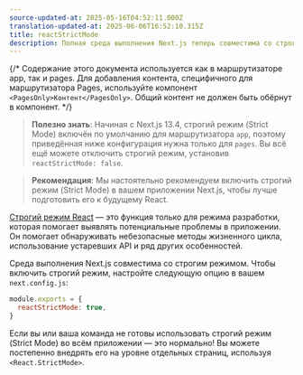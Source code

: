 ```yaml
---
source-updated-at: 2025-05-16T04:52:11.000Z
translation-updated-at: 2025-06-06T16:52:10.315Z
title: reactStrictMode
description: Полная среда выполнения Next.js теперь совместима со строгим режимом (Strict Mode). Узнайте, как его включить
---
```


{/* Содержание этого документа используется как в маршрутизаторе app, так и pages. Для добавления контента, специфичного для маршрутизатора Pages, используйте компонент `<PagesOnly>Контент</PagesOnly>`. Общий контент не должен быть обёрнут в компонент. */}

> **Полезно знать**: Начиная с Next.js 13.4, строгий режим (Strict Mode) включён по умолчанию для маршрутизатора `app`, поэтому приведённая ниже конфигурация нужна только для `pages`. Вы всё ещё можете отключить строгий режим, установив `reactStrictMode: false`.

> **Рекомендация**: Мы настоятельно рекомендуем включить строгий режим (Strict Mode) в вашем приложении Next.js, чтобы лучше подготовить его к будущему React.

[Строгий режим React](https://react.dev/reference/react/StrictMode) — это функция только для режима разработки, которая помогает выявлять потенциальные проблемы в приложении. Он помогает обнаруживать небезопасные методы жизненного цикла, использование устаревших API и ряд других особенностей.

Среда выполнения Next.js совместима со строгим режимом. Чтобы включить строгий режим, настройте следующую опцию в вашем `next.config.js`:

```js filename="next.config.js"
module.exports = {
  reactStrictMode: true,
}
```

Если вы или ваша команда не готовы использовать строгий режим (Strict Mode) во всём приложении — это нормально! Вы можете постепенно внедрять его на уровне отдельных страниц, используя `<React.StrictMode>`.